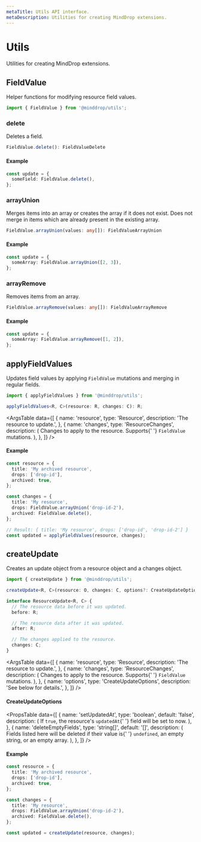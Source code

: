 ```yaml
---
metaTitle: Utils API interface.
metaDescription: Utilities for creating MindDrop extensions.
---
```


# Utils

<Description>Utilities for creating MindDrop extensions.</Description>

## FieldValue

Helper functions for modifying resource field values.

```ts
import { FieldValue } from '@minddrop/utils';
```

### delete

Deletes a field.

```ts
FieldValue.delete(): FieldValueDelete
```

#### Example

```ts
const update = {
  someField: FieldValue.delete(),
};
```

### arrayUnion

Merges items into an array or creates the array if it does not exist. Does not merge in items which are already present in the existing array.

```ts
FieldValue.arrayUnion(values: any[]): FieldValueArrayUnion
```

#### Example

```ts
const update = {
  someArray: FieldValue.arrayUnion([2, 3]),
};
```

### arrayRemove

Removes items from an array.

```ts
FieldValue.arrayRemove(values: any[]): FieldValueArrayRemove
```

#### Example

```ts
const update = {
  someArray: FieldValue.arrayRemove([1, 2]),
};
```

## applyFieldValues

Updates field values by applying `FieldValue` mutations and merging in regular fields.

```ts
import { applyFieldValues } from '@minddrop/utils';

applyFieldValues<R, C>(resource: R, changes: C): R;
```

<ArgsTable
  data={[
    {
      name: 'resource',
      type: 'Resource',
      description: 'The resource to update.',
    },
    {
      name: 'changes',
      type: 'ResourceChanges',
      description: (
        <span>
          Changes to apply to the resource. Supports{' '}
          <Code>FieldValue</Code> mutations.
        </span>
      ),
    },
  ]}
/>

#### Example

```ts
const resource = {
  title: 'My archived resource',
  drops: ['drop-id'],
  archived: true,
};

const changes = {
  title: 'My resource',
  drops: FieldValue.arrayUnion('drop-id-2'),
  archived: FieldValue.delete(),
};

// Result: { title: 'My resource', drops: ['drop-id', 'drop-id-2'] }
const updated = applyFieldValues(resource, changes);
```

## createUpdate

Creates an update object from a resource object and a changes object.

```ts
import { createUpdate } from '@minddrop/utils';

createUpdate<R, C>(resource: O, changes: C, options?: CreateUpdateOptions): ResourceUpdate<R, C>;

interface ResourceUpdate<R, C> {
  // The resource data before it was updated.
  before: R;

  // The resource data after it was updated.
  after: R;

  // The changes applied to the resource.
  changes: C;
}
```

<ArgsTable
  data={[
    {
      name: 'resource',
      type: 'Resource',
      description: 'The resource to update.',
    },
    {
      name: 'changes',
      type: 'ResourceChanges',
      description: (
        <span>
          Changes to apply to the resource. Supports{' '}
          <Code>FieldValue</Code> mutations.
        </span>
      ),
    },
    {
      name: 'options',
      type: 'CreateUpdateOptions',
      description: 'See below for details.',
    },
  ]}
/>

#### CreateUpdateOptions

<PropsTable
  data={[
    {
      name: 'setUpdatedAt',
      type: 'boolean',
      default: 'false',
      description: (
        <span>
          If <Code>true</Code>, the resource's <Code>updatedAt</Code>{' '}
          field will be set to now.
        </span>
      ),
    },
    {
      name: 'deleteEmptyFields',
      type: 'string[]',
      default: '[]',
      description: (
        <span>
          Fields listed here will be deleted if their value is{' '}
          <Code>undefined</Code>, an empty string, or an empty array.
        </span>
      ),
    },
  ]}
/>

#### Example

```ts
const resource = {
  title: 'My archived resource',
  drops: ['drop-id'],
  archived: true,
};

const changes = {
  title: 'My resource',
  drops: FieldValue.arrayUnion('drop-id-2'),
  archived: FieldValue.delete(),
};

const updated = createUpdate(resource, changes);
```
